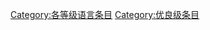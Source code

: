 {{catmore1|[[WikiProject:语言|WikiProject:语言]]}}
{{Articles by Quality|topic=语言|project=语言|format=TOC}}
{{empty category}}

[[Category:各等级语言条目|Category:各等级语言条目]]
[[Category:优良级条目|Category:优良级条目]]